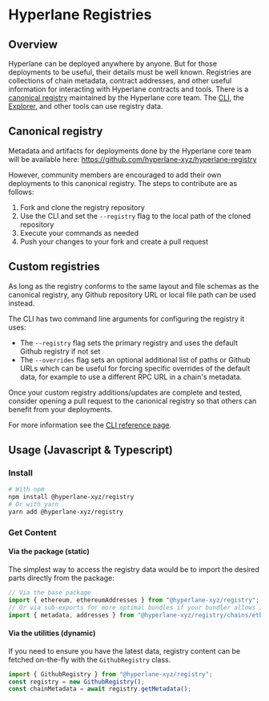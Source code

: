 # Hyperlane Registries

## Overview

Hyperlane can be deployed anywhere by anyone. But for those deployments to be useful, their details must be well known. Registries are collections of chain metadata, contract addresses, and other useful information for interacting with Hyperlane contracts and tools. There is a [canonical registry](https://github.com/hyperlane-xyz/hyperlane-registry) maintained by the Hyperlane core team. The [CLI](/docs/reference/cli.mdx), the [Explorer](https://explorer.hyperlane.xyz), and other tools can use registry data.

## Canonical registry

Metadata and artifacts for deployments done by the Hyperlane core team will be available here:
https://github.com/hyperlane-xyz/hyperlane-registry

However, community members are encouraged to add their own deployments to this canonical registry. The steps to contribute are as follows:

1. Fork and clone the registry repository
2. Use the CLI and set the `--registry` flag to the local path of the cloned repository
3. Execute your commands as needed
4. Push your changes to your fork and create a pull request

## Custom registries

As long as the registry conforms to the same layout and file schemas as the canonical registry, any Github repository URL or local file path can be used instead.

The CLI has two command line arguments for configuring the registry it uses:

- The `--registry` flag sets the primary registry and uses the default Github registry if not set
- The `--overrides` flag sets an optional additional list of paths or Github URLs which can be useful for forcing specific overrides of the default data, for example to use a different RPC URL in a chain's metadata.

Once your custom registry additions/updates are complete and tested, consider opening a pull request to the canonical registry so that others can benefit from your deployments.

For more information see the [CLI reference page](/docs/reference/cli.mdx).

## Usage (Javascript & Typescript)

### Install

```bash
# With npm
npm install @hyperlane-xyz/registry
# Or with yarn
yarn add @hyperlane-xyz/registry
```

### Get Content

#### Via the package (static)

The simplest way to access the registry data would be to import the desired parts directly from the package:

```ts
// Via the base package
import { ethereum, ethereumAddresses } from "@hyperlane-xyz/registry";
// Or via sub-exports for more optimal bundles if your bundler allows it
import { metadata, addresses } from "@hyperlane-xyz/registry/chains/ethereum";
```

#### Via the utilities (dynamic)

If you need to ensure you have the latest data, registry content can be fetched on-the-fly with the `GithubRegistry` class.

```ts
import { GithubRegistry } from "@hyperlane-xyz/registry";
const registry = new GithubRegistry();
const chainMetadata = await registry.getMetadata();
```
